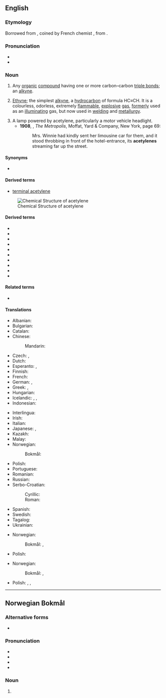{{also|acétylène}}
==English==
{{wikipedia}}

===Etymology===
Borrowed from {{bor|en|fr|acétylène}}, coined by French chemist {{w|Marcellin Berthelot}}, from {{m|en|acetyl}}.

===Pronunciation===
* {{IPA|en|/ə ˈsɛt əl ˌin/}}
* {{audio|en|en-us-acetylene.ogg|Audio (US)}}

===Noun===
{{en-noun|~}}

# {{lb|en|organic chemistry|countable}} Any [[organic]] [[compound]] having one or more carbon–carbon [[triple bond]]s; an [[alkyne]].
# {{lb|en|organic compound|uncountable}} [[ethyne|Ethyne]]; the simplest [[alkyne]], a [[hydrocarbon]] of formula HC≡CH. It is a colourless, odorless, extremely [[flammable]], [[explosive]] [[gas]], [[formerly]] used as an [[illuminating]] gas, but now used in [[welding]] and [[metallurgy]].
# A lamp powered by acetylene, particularly a motor vehicle headlight.
#*'''1908''', {{w|Upton Sinclair}}, ''The Metropolis'', Moffat, Yard & Company, New York, page 69:
#*:Mrs. Winnie had kindly sent her limousine car for them, and it stood throbbing in front of the hotel-entrance, its '''acetylenes''' streaming far up the street.

====Synonyms====
* {{sense|[[IUPAC]] name}} {{l|en|ethyne}}

====Derived terms====
* [[terminal acetylene]]

[[Image:Ethyne-2D-flat.png|thumb|right|Chemical Structure of acetylene]]

====Derived terms====
* {{l|en|acetylene black}}
* {{l|en|acetylenediol}}
* {{l|en|acetylene torch}}
* {{l|en|acetylenation}}
* {{l|en|cyanoacetylene}}
* {{l|en|diacetylene}}
* {{l|en|dicyanoacetylene}}
* {{l|en|methylacetylene}}
* {{l|en|oxyacetylene}}
* {{l|en|polyacetylene}}

====Related terms====
* {{l|en|acetylide}}

====Translations====
{{trans-top|acetylene}}
* Albanian: {{t+|sq|acetilen}}
* Bulgarian: {{t|bg|ацетилен}}
* Catalan: {{t|ca|acetilè|m}}
* Chinese:
*: Mandarin: {{t+|cmn|乙炔|tr=yǐquē}}
* Czech: {{t+|cs|acetylen|m}}, {{t|cs|acetylén|m}}
* Dutch: {{t+|nl|acetyleen|n}}
* Esperanto: {{t+|eo|acetileno}}, {{t|eo|etino}}
* Finnish: {{t+|fi|asetyleeni}}
* French: {{t+|fr|acétylène}}
* German: {{t+|de|Acetylen|n}}, {{t+|de|Azetylen|n}}
* Greek: {{t+|el|ασετυλίνη|f}}, {{t+|el|ακετυλένιο|n}}
* Hungarian: {{t+|hu|acetilén}}
* Icelandic: {{t|is|kolvetnisgas|n}}, {{t|is|logsuðugas|n}}, {{t|is|asetýlen|n}}
* Indonesian: {{t+|id|asetilena}}
{{trans-mid}}
* Interlingua: {{t|ia|acetylen}}
* Irish: {{t|ga|aicéitiléin|f}}
* Italian: {{t+|it|acetilene}}
* Japanese: {{t+|ja|アセチレン|tr=asechiren}}, {{t+|ja|エチン|tr=echin}}
* Kazakh: {{t|kk|ацетилен}}
* Malay: {{t|ms|asetilena}}
* Norwegian:
*: Bokmål: {{t+|nb|acetylen|n}}
* Polish: {{t+|pl|acetylen|m-in}}
* Portuguese: {{t+|pt|acetileno}}
* Romanian: {{t+|ro|acetilenă|f}}
* Russian: {{t+|ru|ацетиле́н|m}}
* Serbo-Croatian:
*: Cyrillic: {{t|sh|ацетѝле̄н|m}}
*: Roman: {{t+|sh|acetìlēn|m}}
* Spanish: {{t+|es|acetileno|m}}
* Swedish: {{t+|sv|acetylen|n}}
* Tagalog: {{t|tl|asetileno}}
* Ukrainian: {{t+|uk|ацетиле́н|m}}
{{trans-bottom}}

{{trans-top|ethyne}}
{{trans-mid}}
* Norwegian:
*: Bokmål: {{t+|nb|etyn|n}}, {{t+|nb|acetylen|n}}
* Polish: {{t+|pl|acetylen|m}}
{{trans-bottom}}

{{trans-top|a lamp powered by acetylene}}
{{trans-mid}}
* Norwegian:
*: Bokmål: {{t|nb|acetylenlampe|m|f}}, {{t|nb|karbidlampe|m|f}}
* Polish: {{t|pl|[[lampa]] [[acetylenowy|acetylenowa]]|f}}, {{t|pl|[[lampa]] [[karbidowy|karbidowa]]|f}}, {{t+|pl|karbidówka|f}}
{{trans-bottom}}

----

==Norwegian Bokmål==

===Alternative forms===
* {{l|nb|acetyla}}

===Pronunciation===
* {{IPA|nb|/asɛˈtyːlənə/}}
* {{audio|nb|nb-acetylene.ogg|Audio}}
* {{rhymes|nb|ənə}}
* {{hyph|nb|a|ce|ty|le|ne}}

===Noun===
{{head|nb|noun form|g=n}}

# {{inflection of|nb|acetyl||definite|p}}